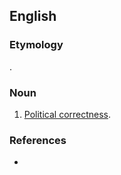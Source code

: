 ==English==

===Etymology===
{{affix|en|politically correct|-ness}}.

===Noun===
{{en-noun|-|head=[[politically]] [[correctness]]}}

# {{context|rare|lang=en}} [[political correctness|Political correctness]].

===References===
* {{cite web
|last=Zimmer
|first=Benjamin
|date=2007-12-25
|url=http://itre.cis.upenn.edu/~myl/languagelog/archives/005259.html
|title=Language Log: Christmas and "politically correct(ed)ness"
|accessdate=2007-12-26
}}